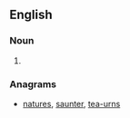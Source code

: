==English==

===Noun===
{{en-noun}}

# {{obsolete spelling of|[[servant]]}}

===Anagrams===
* [[natures#English|natures]], [[saunter#English|saunter]], [[tea-urns#English|tea-urns]]